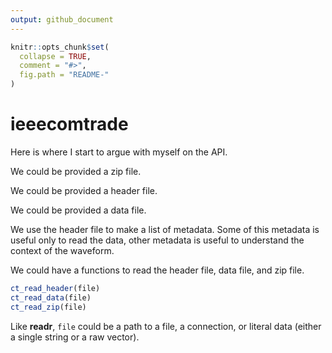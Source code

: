 ```yaml
---
output: github_document
---
```


<!-- README.md is generated from README.Rmd. Please edit that file -->

```r
knitr::opts_chunk$set(
  collapse = TRUE,
  comment = "#>",
  fig.path = "README-"
)
```

# ieeecomtrade

Here is where I start to argue with myself on the API.

We could be provided a zip file.

We could be provided a header file.

We could be provided a data file.

We use the header file to make a list of metadata. Some of this metadata is useful only to read the data, other metadata is useful to understand the context of the waveform.

We could have a functions to read the header file, data file, and zip file.

```r
ct_read_header(file)
ct_read_data(file)
ct_read_zip(file)
```

Like **readr**, `file` could be a path to a file, a connection, or literal data (either a single string or a raw vector).



